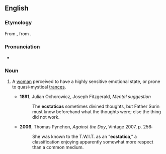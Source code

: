 ==English==

===Etymology===
From {{etyl|NL.|en}}, from {{etyl|grc}} {{term|ἐκστατικός|tr=ekstatikos|lang=grc}}.

===Pronunciation===
* {{IPA|/ɛkˈstætɪkə/}}

===Noun===
{{en-noun}}

# {{obsolete|or|historical}} A [[woman]] perceived to have a highly sensitive emotional state, or prone to quasi-mystical [[trances]].
#* '''1891''', Julian Ochorowicz, Joseph Fitzgerald, ''Mental suggestion''
#*: The '''ecstaticas''' sometimes divined thoughts, but Father Surin must know beforehand what the thoughts were; else the thing did not work.
#* '''2006''', Thomas Pynchon, ''Against the Day'', Vintage 2007, p. 256:
#*: She was known to the T.W.I.T. as an “'''ecstatica''',” a classification enjoying apparently somewhat more respect than a common medium.